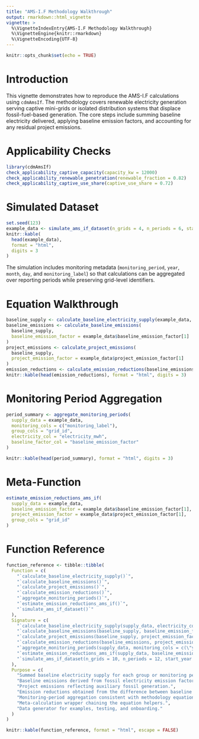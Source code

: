 ```yaml
---
title: "AMS-I.F Methodology Walkthrough"
output: rmarkdown::html_vignette
vignette: >
  %\VignetteIndexEntry{AMS-I.F Methodology Walkthrough}
  %\VignetteEngine{knitr::rmarkdown}
  %\VignetteEncoding{UTF-8}
---
```


```r
knitr::opts_chunk$set(echo = TRUE)
```

# Introduction

This vignette demonstrates how to reproduce the AMS-I.F calculations using `cdmAmsIf`. The
methodology covers renewable electricity generation serving captive mini-grids or isolated
distribution systems that displace fossil-fuel-based generation. The core steps include
summing baseline electricity delivered, applying baseline emission factors, and accounting
for any residual project emissions.

# Applicability Checks

```r
library(cdmAmsIf)
check_applicability_captive_capacity(capacity_kw = 12000)
check_applicability_renewable_penetration(renewable_fraction = 0.82)
check_applicability_captive_use_share(captive_use_share = 0.72)
```

# Simulated Dataset

```r
set.seed(123)
example_data <- simulate_ams_if_dataset(n_grids = 4, n_periods = 6, start_year = 2024, start_month = 7)
knitr::kable(
  head(example_data),
  format = "html",
  digits = 3
)
```

The simulation includes monitoring metadata (`monitoring_period`, `year`, `month`,
`day`, and `monitoring_label`) so that calculations can be aggregated over reporting
periods while preserving grid-level identifiers.

# Equation Walkthrough

```r
baseline_supply <- calculate_baseline_electricity_supply(example_data, group_cols = "grid_id")
baseline_emissions <- calculate_baseline_emissions(
  baseline_supply,
  baseline_emission_factor = example_data$baseline_emission_factor[1]
)
project_emissions <- calculate_project_emissions(
  baseline_supply,
  project_emission_factor = example_data$project_emission_factor[1]
)
emission_reductions <- calculate_emission_reductions(baseline_emissions, project_emissions)
knitr::kable(head(emission_reductions), format = "html", digits = 3)
```

# Monitoring Period Aggregation

```r
period_summary <- aggregate_monitoring_periods(
  supply_data = example_data,
  monitoring_cols = c("monitoring_label"),
  group_cols = "grid_id",
  electricity_col = "electricity_mwh",
  baseline_factor_col = "baseline_emission_factor"
)

knitr::kable(head(period_summary), format = "html", digits = 3)
```

# Meta-Function

```r
estimate_emission_reductions_ams_if(
  supply_data = example_data,
  baseline_emission_factor = example_data$baseline_emission_factor[1],
  project_emission_factor = example_data$project_emission_factor[1],
  group_cols = "grid_id"
)
```

# Function Reference

```r
function_reference <- tibble::tibble(
  Function = c(
    "`calculate_baseline_electricity_supply()`",
    "`calculate_baseline_emissions()`",
    "`calculate_project_emissions()`",
    "`calculate_emission_reductions()`",
    "`aggregate_monitoring_periods()`",
    "`estimate_emission_reductions_ams_if()`",
    "`simulate_ams_if_dataset()`"
  ),
  Signature = c(
    "`calculate_baseline_electricity_supply(supply_data, electricity_col = \"electricity_mwh\", group_cols = NULL)`",
    "`calculate_baseline_emissions(baseline_supply, baseline_emission_factor, output_col = \"baseline_emissions_tco2e\")`",
    "`calculate_project_emissions(baseline_supply, project_emission_factor = 0, output_col = \"project_emissions_tco2e\")`",
    "`calculate_emission_reductions(baseline_emissions, project_emissions, baseline_col = \"baseline_emissions_tco2e\", project_col = \"project_emissions_tco2e\", output_col = \"emission_reductions_tco2e\")`",
    "`aggregate_monitoring_periods(supply_data, monitoring_cols = c(\"year\", \"month\"), group_cols = \"grid_id\")`",
    "`estimate_emission_reductions_ams_if(supply_data, baseline_emission_factor, project_emission_factor = 0, group_cols = NULL)`",
    "`simulate_ams_if_dataset(n_grids = 10, n_periods = 12, start_year = 2023, start_month = 1, mean_supply_mwh = 18000, sd_supply_mwh = 2500, baseline_emission_factor = 0.7, project_emission_factor = 0.02)`"
  ),
  Purpose = c(
    "Summed baseline electricity supply for each group or monitoring period.",
    "Baseline emissions derived from fossil electricity emission factors.",
    "Project emissions reflecting auxiliary fossil generation.",
    "Emission reductions obtained from the difference between baseline and project emissions.",
    "Monitoring-period aggregation consistent with methodology equations.",
    "Meta-calculation wrapper chaining the equation helpers.",
    "Data generator for examples, testing, and onboarding."
  )
)

knitr::kable(function_reference, format = "html", escape = FALSE)
```
